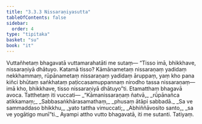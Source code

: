 ```yaml
---
title: "3.3.3 Nissaraṇiyasutta"
tableOfContents: false
sidebar:
  order: 4
type: "tipitaka"
basket: "su"
book: "it"
---
```



<DynamicBreadcrumb />

<Division number="72" book="it" bookNo="18" page="237">

<Paragraph number="465" book="it">
Vuttañhetaṃ bhagavatā vuttamarahatāti me sutaṃ—
</Paragraph>

<Paragraph number="466" book="it">
“Tisso imā, bhikkhave, nissaraṇiyā dhātuyo. Katamā tisso? Kāmānametaṃ nissaraṇaṃ yadidaṃ nekkhammaṃ, rūpānametaṃ nissaraṇaṃ yadidaṃ āruppaṃ, yaṃ kho pana kiñci bhūtaṃ saṅkhataṃ paṭiccasamuppannaṃ nirodho tassa nissaraṇaṃ—  imā kho, bhikkhave, tisso nissaraṇiyā dhātuyo”ti. Etamatthaṃ bhagavā avoca. Tatthetaṃ iti vuccati—
</Paragraph>

<Paragraph number="467" type="verses" book="it">
_“Kāmanissaraṇaṃ ñatvā,_  
_rūpānañca atikkamaṃ;_  
_Sabbasaṅkhārasamathaṃ,_  
_phusaṃ ātāpi sabbadā._  

</Paragraph>

<Paragraph number="468" type="verses" book="it">
_Sa ve sammaddaso bhikkhu,_  
_yato tattha vimuccati;_  
_Abhiññāvosito santo,_  
_sa ve yogātigo munī”ti._  

</Paragraph>

<Paragraph number="469" book="it">
Ayampi attho vutto bhagavatā, iti me sutanti.

</Paragraph>
</Division>

<Paragraph number="470" type="center" book="it">
Tatiyaṃ.
</Paragraph>